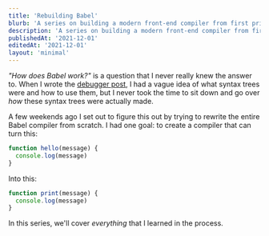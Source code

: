 ```yaml
---
title: 'Rebuilding Babel'
blurb: 'A series on building a modern front-end compiler from first principles.'
description: 'A series on building a modern front-end compiler from first principles.'
publishedAt: '2021-12-01'
editedAt: '2021-12-01'
layout: 'minimal'
---
```



_"How does Babel work?"_ is a question that I never really knew the answer to. When I wrote the [debugger post](../debugger), I had a vague idea of what syntax trees were and how to use them, but I never took the time to sit down and go over _how_ these syntax trees were actually made.

A few weekends ago I set out to figure this out by trying to rewrite the entire Babel compiler from scratch. I had one goal: to create a compiler that can turn this:

```js
function hello(message) {
  console.log(message)
}
```

Into this:

```js
function print(message) {
  console.log(message)
}
```

In this series, we'll cover _everything_ that I learned in the process.

<Figure>
  <PageList />
</Figure>
